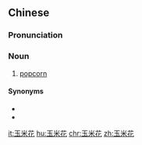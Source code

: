 ==Chinese==
{{zh-forms|type=21}}

===Pronunciation===
{{zh-pron
|m=yùmǐhuā,er=y
|c=juk6 mai5 faa1,juk6-1 mai5 faa1
|cat=n
}}

===Noun===
{{zh-noun}}

# [[popcorn]] {{gloss|a snack food made from corn kernels popped by dry heating}}

====Synonyms====
* {{zh-l|爆米花}}
* {{zh-l|爆穀}}

{{zh-cat|Foods}}

[[it:玉米花]]
[[hu:玉米花]]
[[chr:玉米花]]
[[zh:玉米花]]